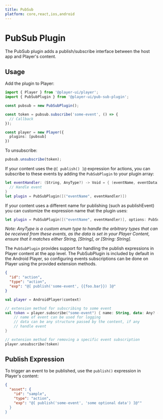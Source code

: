```yaml
---
title: PubSub
platform: core,react,ios,android
---
```


# PubSub Plugin

The PubSub plugin adds a publish/subscribe interface between the host app and Player's content. 

## Usage

<PlatformTabs>
  <core>

Add the plugin to Player:

```ts
import { Player } from '@player-ui/player';
import { PubSubPlugin } from '@player-ui/pub-sub-plugin';

const pubsub = new PubSubPlugin();

const token = pubsub.subscribe('some-event', () => {
  // Callback
});

const player = new Player({
  plugins: [pubsub]
})
```

To unsubscribe:

```ts
pubsub.unsubscribe(token);
```

  </core>
  <ios>

If your content uses the `@[ publish() ]@` expression for actions, you can subscribe to these events by adding the `PubSubPlugin` to your plugin array:

```swift
let eventHandler: (String, AnyType?) -> Void = { (eventName, eventData) in
  // Handle event
}
let plugin = PubSubPlugin([("eventName", eventHandler)])
```

If your content uses a different name for publishing (such as publishEvent) you can customize the expression name that the plugin uses:

```swift
let plugin = PubSubPlugin([("eventName", eventHandler)], options: PubSubPluginOptions(expressionName: "publishEvent"))
```

_Note: AnyType is a custom enum type to handle the arbitrary types that can be received from these events, as the data is set in your Player Content, ensure that it matches either String, [String], or [String: String]._

  </ios>
  <android>

The `PubSubPlugin` provides support for handling the publish expressions in Player content at the app level. The PubSubPlugin is included by default in the Android Player, so configuring events subscriptions can be done on Player using the provided extension methods.

```json
{
  "id": "action",
  "type": "action",
  "exp": "@[ publish('some-event', {{foo.bar}}) ]@"
}
```
```kotlin
val player = AndroidPlayer(context)

// extension method for subscribing to some event
val token = player.subscribe("some-event") { name: String, data: Any? ->
    // name of event can be used for logging
    // data can be any structure passed by the content, if any
    // handle event
}

// extension method for removing a specific event subscription 
player.unsubscribe(token)
```

  </android>
</PlatformTabs>

## Publish Expression

To trigger an event to be published, use the `publish()` expression in Player's content: 

```json
{
  "asset": {
    "id": "sample",
    "type": "action",
    "exp": "@[ publish('some-event', 'some optional data') ]@""
  }
}
```